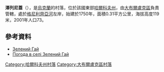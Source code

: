 {{coord|49|58|32|N|37|10|38|E|scale:100000_region:UA|display=title}}

'''澤列尼蓋'''（{{lang-uk|Зелений Гай}}），是[[烏克蘭|烏克蘭]]的村落，位於該國東部[[哈爾科夫州|哈爾科夫州]]，由[[大布爾盧克區|大布爾盧克區]]負責管轄，處於[[格尼利齊亞河_(普肖爾河支流)|格尼利齊亞河]]左岸，始建於1750年，面積0.31平方公里，海拔高度119米，2001年人口73。

==參考資料==
* [http://gska2.rada.gov.ua/pls/z7502/A005?rdat1=09.01.2009&rf7571=32663 Зелений Гай]{{dead link|date=2018年3月 |bot=InternetArchiveBot |fix-attempted=yes }}
* [http://weather.in.ua/ua/har'kovskaja/8895 Погода в селі Зелений Гай] {{Wayback|url=http://weather.in.ua/ua/har%27kovskaja/8895 |date=20160323025252 }}

{{DEFAULTSORT:Зелений Гай}}
[[Category:哈爾科夫州村落|Category:哈爾科夫州村落]]
[[Category:大布爾盧克區村落|Category:大布爾盧克區村落]]


{{Kharkiv-geo-stub}}